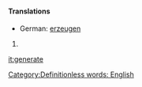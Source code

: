 ====Translations====
*German: [[erzeugen]]
#{{stub}} [[Category:Definitionless words: English]]

[[it:generate]]